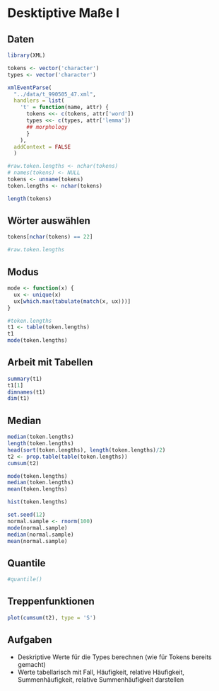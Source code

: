 # Desktiptive Maße I

## Daten
```r
library(XML)

tokens <- vector('character')
types <- vector('character')

xmlEventParse(
  "../data/t_990505_47.xml", 
  handlers = list(
    't' = function(name, attr) {
      tokens <<- c(tokens, attr['word'])
      types <<- c(types, attr['lemma'])
      ## morphology
      }
    ),
  addContext = FALSE
  )

#raw.token.lengths <- nchar(tokens)
# names(tokens) <- NULL
tokens <- unname(tokens)
token.lengths <- nchar(tokens)

```

```r
length(tokens)
```

## Wörter auswählen

```r
tokens[nchar(tokens) == 22]
```

```r
#raw.token.lengths
```

## Modus
```r
mode <- function(x) {
  ux <- unique(x)
  ux[which.max(tabulate(match(x, ux)))]
}

#token.lengths
t1 <- table(token.lengths)
t1 
mode(token.lengths)
```

## Arbeit mit Tabellen
```r
summary(t1)
t1[1]
dimnames(t1)
dim(t1)
```

## Median
```r
median(token.lengths)
length(token.lengths)
head(sort(token.lengths), length(token.lengths)/2)
t2 <- prop.table(table(token.lengths))
cumsum(t2)
```

```r
mode(token.lengths)
median(token.lengths)
mean(token.lengths)

```
```r
hist(token.lengths)
```

```r
set.seed(12)
normal.sample <- rnorm(100)
mode(normal.sample)
median(normal.sample)
mean(normal.sample)
```


## Quantile
```r
#quantile()
```

## Treppenfunktionen
```r

plot(cumsum(t2), type = 'S')

```

## Aufgaben

* Deskriptive Werte für die Types berechnen (wie für Tokens bereits gemacht)
* Werte tabellarisch mit Fall, Häufigkeit, relative Häufigkeit, Summenhäufigkeit, relative Summenhäufigkeit darstellen
